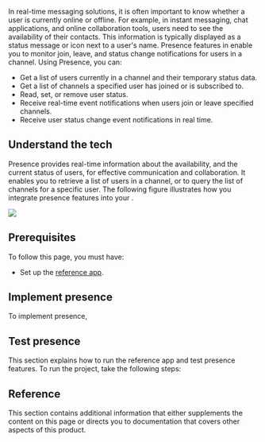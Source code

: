 
In real-time messaging solutions, it is often important to know whether a user is currently online or offline. For example, in instant messaging, chat applications, and online collaboration tools, users need to see the availability of their contacts. This information is typically displayed as a status message or icon next to a user's name. Presence features in <Vpd k="SDK" /> enable you to monitor join, leave, and status change notifications for users in a channel. Using Presence, you can:

- Get a list of users currently in a channel and their temporary status data.
- Get a list of channels a specified user has joined or is subscribed to.
- Read, set, or remove user status.
- Receive real-time event notifications when users join or leave specified channels.
- Receive user status change event notifications in real time.

## Understand the tech

Presence provides real-time information about the availability, and the current status of users, for effective communication and collaboration. It enables you to retrieve a list of users in a channel, or to query the list of channels for a specific user. The following figure illustrates how you integrate presence features into your <Vpl k="CLIENT" />.

![](/images/signaling/presence-workflow.svg)


## Prerequisites

To follow this page, you must have:

- Set up the [<Vg k="MESS_SDK"/> reference app](/en/signaling/get-started/get-started-sdk#project-setup).


## Implement presence

To implement presence, 

<ProjectImplement />

## Test presence

This section explains how to run the <Vg k='SIG' /> reference app and test presence features. To run the project, take the following steps:

<ProjectTest />

## Reference

This section contains additional information that either supplements the content on this page or directs you to documentation that covers other aspects of this product.

<Reference />



